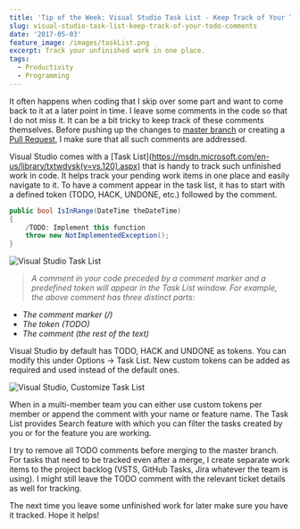 ```yaml
---
title: 'Tip of the Week: Visual Studio Task List - Keep Track of Your TODO Comments'
slug: visual-studio-task-list-keep-track-of-your-todo-comments
date: '2017-05-03'
feature_image: /images/taskList.png
excerpt: Track your unfinished work in one place.
tags:
  - Productivity
  - Programming
---
```

It often happens when coding that I skip over some part and want to come back to it at a later point in time. I leave some comments in the code so that I do not miss it. It can be a bit tricky to keep track of these comments themselves. Before pushing up the changes to [master branch](https://git-scm.com/book/en/v2/Git-Branching-Branches-in-a-Nutshell) or creating a [Pull Request](https://help.github.com/articles/about-pull-requests/), I make sure that all such comments are addressed.

Visual Studio comes with a \[Task List\](https://msdn.microsoft.com/en-us/library/txtwdysk(v=vs.120).aspx) that is handy to track such unfinished work in code. It helps track your pending work items in one place and easily navigate to it. To have a comment appear in the task list, it has to start with a defined token (TODO, HACK, UNDONE, etc.) followed by the comment.

```csharp
public bool IsInRange(DateTime theDateTime)
{
    /TODO: Implement this function
    throw new NotImplementedException();
}

```
![Visual Studio Task List](/images/taskList.png)

> _A comment in your code preceded by a comment marker and a predefined token will appear in the Task List window. For example, the above comment has three distinct parts:_

-   _The comment marker (/)_
-   _The token (TODO)_
-   _The comment (the rest of the text)_

Visual Studio by default has TODO, HACK and UNDONE as tokens. You can modify this under Options -> Task List. New custom tokens can be added as required and used instead of the default ones.

![Visual Studio, Customize Task List](/images/taskList_customize.png)

When in a multi-member team you can either use custom tokens per member or append the comment with your name or feature name. The Task List provides Search feature with which you can filter the tasks created by you or for the feature you are working.

I try to remove all TODO comments before merging to the master branch. For tasks that need to be tracked even after a merge, I create separate work items to the project backlog (VSTS, GitHub Tasks, Jira whatever the team is using). I might still leave the TODO comment with the relevant ticket details as well for tracking.

The next time you leave some unfinished work for later make sure you have it tracked. Hope it helps!
